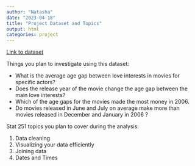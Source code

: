 ---
author: "Natasha"
date: "2023-04-18"
title: "Project Dataset and Topics"
output: html
categories: project
---

[Link to dataset](https://raw.githubusercontent.com/rfordatascience/tidytuesday/master/data/2023/2023-02-14/age_gaps.csv)

Things you plan to investigate using this dataset:

- What is the average age gap between love interests in movies for specific actors?
- Does the release year of the movie change the age gap between the main love interests?
- Which of the age gaps for the movies made the most money in 2006.
- Do movies released in June and July on average make more than movies released in December and January in 2006 ?

Stat 251 topics you plan to cover during the analysis:

1. Data cleaning
2. Visualizing your data efficiently 
3. Joining data 
4. Dates and Times
